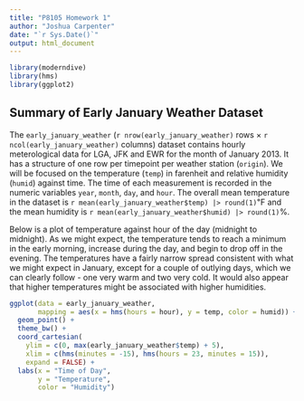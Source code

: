 ```yaml
---
title: "P8105 Homework 1"
author: "Joshua Carpenter"
date: "`r Sys.Date()`"
output: html_document
---
```


```r
library(moderndive)
library(hms)
library(ggplot2)
```


## Summary of Early January Weather Dataset
The `early_january_weather` (`r nrow(early_january_weather)` rows &#215; `r ncol(early_january_weather)` columns) dataset contains hourly meterological data for LGA, JFK and EWR for the month of January 2013. It has a structure of one row per timepoint per weather station (`origin`). We will be focused on the temperature (`temp`) in farenheit and relative humidity (`humid`) against time. The time of each measurement is recorded in the numeric variables `year`, `month`, `day`, and `hour`. The overall mean temperature in the dataset is `r mean(early_january_weather$temp) |> round(1)`&#8457; and the mean humidity is `r mean(early_january_weather$humid) |> round(1)`%.

Below is a plot of temperature against hour of the day (midnight to midnight). As we might expect, the temperature tends to reach a minimum in the early morning, increase during the day, and begin to drop off in the evening. The temperatures have a fairly narrow spread consistent with what we might expect in January, except for a couple of outlying days, which we can clearly follow - one very warm and two very cold. It would also appear that higher temperatures might be associated with higher humidities.

```r
ggplot(data = early_january_weather, 
       mapping = aes(x = hms(hours = hour), y = temp, color = humid)) +
  geom_point() +
  theme_bw() +
  coord_cartesian(
    ylim = c(0, max(early_january_weather$temp) + 5), 
    xlim = c(hms(minutes = -15), hms(hours = 23, minutes = 15)), 
    expand = FALSE) +
  labs(x = "Time of Day", 
       y = "Temperature", 
       color = "Humidity")
```

